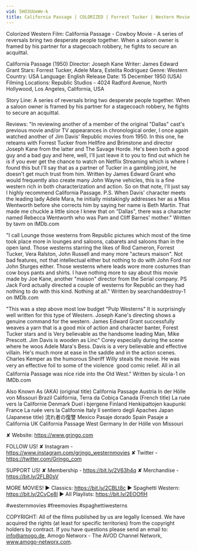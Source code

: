 ```yaml
---
vid: 5HO3UUeWe-k
title: California Passage | COLORIZED | Forrest Tucker | Western Movie in Full Length
---
```


Colorized Western Film: California Passage - Cowboy Movie - A series of reversals bring two desperate people together. When a saloon owner is framed by his partner for a stagecoach robbery, he fights to secure an acquittal.

California Passage (1950)
Director: Joseph Kane
Writer: James Edward Grant
Stars: Forrest Tucker, Adele Mara, Estelita Rodriguez
Genre: Western
Country: USA
Language: English
Release Date: 15 December 1950 (USA)
Filming Locations: Republic Studios - 4024 Radford Avenue, North Hollywood, Los Angeles, California, USA

Story Line:
A series of reversals bring two desperate people together. When a saloon owner is framed by his partner for a stagecoach robbery, he fights to secure an acquittal.

Reviews:
"In reviewing another of a member of the original "Dallas" cast's previous movie and/or TV appearances in chronological order, I once again watched another of Jim Davis' Republic movies from 1950. In this one, he reteams with Forrest Tucker from Hellfire and Brimstone and director Joseph Kane from the latter and The Savage Horde. He's been both a good guy and a bad guy and here, well, I'll just leave it to you to find out which he is if you ever get the chance to watch on Netflix Streaming which is where I found this but I'll say that as a partner of Tucker in a gambling joint, he doesn't get much trust from him. Written by James Edward Grant who would frequently also create many John Wayne vehicles, this is a fine western rich in both characterization and action. So on that note, I'll just say I highly recommend California Passage. P.S. When Davis' character meets the leading lady Adele Mara, he initially mistakingly addresses her as a Miss Wentworth before she corrects him by saying her name is Beth Martin. That made me chuckle a little since I knew that on "Dallas", there was a character named Rebecca Wentworth who was Pam and Cliff Barnes' mother." Written by tavm on IMDb.com

"I call Lounge those westerns from Republic pictures which most of the time took place more in lounges and saloons, cabarets and saloons than in the open land. Those westerns starring the likes of Rod Cameron, Forrest Tucker, Vera Ralston, John Russell and many more "acteurs maison". Not bad features, not that intellectual either but nothing to do with John Ford nor John Sturges either. Those westerns where leads wore more costumes than cow boys pants and shirts. I have nothing more to say about this movie made by Joe Kane, another "maison" director from the Serial company. PS Jack Ford actually directed a couple of westerns for Republic an they had nothing to do with this kind. Nothing at all." Written by searchanddestroy-1 on IMDb.com

"This was a step above most low budget "Pulp Westerns" It is surprisingly well written for this type of Western. Joseph Kane's directing shows a genuine command for the western. James Edward Grant successfully weaves a yarn that is a good mix of action and character banter, Forest Tucker stars and is Very believable as the handsome leading Man, Mike Prescott. Jim Davis is wooden as Linc" Corey especially during the scene where he woos Adele Mara's Bess. Davis is a very believable and effective villain. He's much more at ease in the saddle and in the action scenes. Charles Kemper as the humorous Sheriff Willy steals the movie. He was very an effective foil to some of the violence  good comic relief. All in all California Passage was nice ride into the Old West." Written by sicula-1 on IMDb.com

Also Known As (AKA)
(original title) California Passage
Austria In der Hölle von Missouri
Brazil Califórnia, Terra da Cobiça
Canada (French title) La ruée vers la Californie
Denmark Duel i bjergene
Finland Henkipattojen kaupunki
France La ruée vers la Californie
Italy Il sentiero degli Apaches
Japan (Japanese title) 流れ者の復讐
Mexico Pasaje dorado
Spain Pasaje a California
UK California Passage
West Germany In der Hölle von Missouri

✘ Website: https://www.grjngo.com

FOLLOW US!
✘ Instagram - https://www.instagram.com/grjngo_westernmovies
✘ Twitter - https://twitter.com/Grjngo_com

SUPPORT US!
✘ Membership - https://bit.ly/2V63h4q
✘ Merchandise - https://bit.ly/2FLB0sV

MORE MOVIES! 
► Classics: https://bit.ly/2CBLt8c 
► Spaghetti Western: https://bit.ly/2CyCe8I 
► All Playlists: https://bit.ly/2EOOfIH 

#westernmovies #freemovies #spaghettiwesterns

COPYRIGHT: All of the films published by us are legally licensed. We have acquired the rights (at least for specific territories) from the copyright holders by contract. If you have questions please send an email to: info@amogo.de, Amogo Networx - The AVOD Channel Network, www.amogo-networx.com.